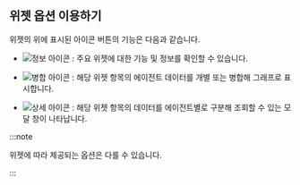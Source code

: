 ## 위젯 옵션 이용하기

위젯의 위에 표시된 아이콘 버튼의 기능은 다음과 같습니다.

* ![정보 아이콘](/img/ic-info-circle.svg) : 주요 위젯에 대한 기능 및 정보를 확인할 수 있습니다.

* ![병합 아이콘](/img/ico-data-merge.svg) <Cmdname sid="TLT06734" className="uitext" />: 해당 위젯 항목의 에이전트 데이터를 개별 또는 병합해 그래프로 표시합니다.

* ![상세 아이콘](/img/ico-detail.svg) <Cmdname sid="detail" className="uitext" />: 해당 위젯 항목의 데이터를 에이전트별로 구분해 조회할 수 있는 모달 창이 나타납니다.

:::note

위젯에 따라 제공되는 옵션은 다를 수 있습니다.

:::
